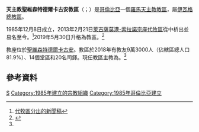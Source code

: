 {{Infobox Roman Catholic diocese
|Roman Catholic Diocese of = 天主教聖維森特德爾卡古安教區
|Latin name of diocese = Diocesis Sancti Vincentii
|image =
|caption = 仁慈聖母座堂
|location = [[哥倫比亞|哥倫比亞]]
|territory = [[卡克塔省|卡克塔省]]北部
|population = 84,000
|rite = 拉丁禮
|patron =
|province = 伊瓦格
|established = 1985年
|cathedral = 仁慈聖母座堂
|副主教座堂 =
|leadership = 主教
|website =
|pope = {{incumbent pope}}
|ordinary = {{link-de|方濟各·沙勿略·穆內拉·科雷亞|Francisco Javier Múnera Correa}}
|coadjutor bishop =
|emeritus =
|parishes = 14
|secular priests = 20位[[司鐸|司鐸]]
}}

'''天主教聖維森特德爾卡古安教區'''（{{lang-la|Diocesis Sancti Vincentii}}；{{lang-es|Diócesis de San Vicente del Caguán}}）是[[哥倫比亞|哥倫比亞]]一個[[羅馬天主教|羅馬天主教]][[教區|教區]]，屬[[天主教伊瓦格總教區|伊瓦格總教區]]。

1985年12月8日成立，2013年2月21日[[天主教萊吉薩莫港-索拉諾宗座代牧區|萊吉薩莫港-索拉諾宗座代牧區]]從中析出並易名至今。<ref>[http://press.catholica.va/news_services/bulletin/news/30524.php?index=30524&lang=it#EREZIONE%20DEL%20VICARIATO%20APOSTOLICO%20DI%20PUERTO%20LEGU%C3%8DZAMO-SOLANO%20%28COLOMBIA%29%20E%20NOMINA%20DEL%20PRIMO%20VICARIO%20APOSTOLICO 代牧區分出的新聞稿]{{dead link|date=2017年12月 |bot=InternetArchiveBot |fix-attempted=yes }}</ref>2019年5月30日升格為教區。<ref name="Vatican20190530">{{cite press release |title=Rinunce e nomine, 30.05.2019 |url=https://press.vatican.va/content/salastampa/it/bollettino/pubblico/2019/05/30/0461/00968.html |publisher=Sala Stampa della Santa Sede |accessdate=2019-07-10 |archiveurl=https://web.archive.org/web/20190710171524/https://press.vatican.va/content/salastampa/it/bollettino/pubblico/2019/05/30/0461/00968.html |archivedate=2019-07-10 |language=it |date=2019-05-30 |dead-url=no }}</ref>

教座位於[[聖維森特德爾卡古安|聖維森特德爾卡古安]]。教區於2018年有教友9萬3000人（佔轄區總人口81.9%）、14個堂區和20名司鐸。現任教區主教為{{link-de|方濟各·沙勿略·穆內拉·科雷亞|Francisco Javier Múnera Correa}}。<ref name="Vatican20190530" />

==參考資料==
{{reflist}}

{{哥倫比亞天主教教區}}

{{DEFAULTSORT:Vicariato Apostólico de San Vicente}}
[[Category:哥倫比亞天主教教區|S]]
[[Category:1985年建立的宗教組織|Category:1985年建立的宗教組織]]
[[Category:1985年哥倫比亞建立|Category:1985年哥倫比亞建立]]


{{天主教小作品}}